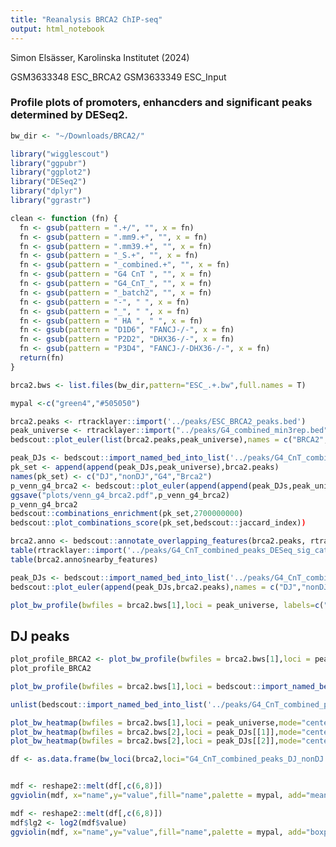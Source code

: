 ```yaml
---
title: "Reanalysis BRCA2 ChIP-seq"
output: html_notebook
---
```


Simon Elsässer, Karolinska Institutet (2024)

GSM3633348	ESC_BRCA2
GSM3633349	ESC_Input

### Profile plots of promoters, enhancders and significant peaks determined by DESeq2.

```r
bw_dir <- "~/Downloads/BRCA2/"

library("wigglescout")
library("ggpubr")
library("ggplot2")
library("DESeq2")
library("dplyr")
library("ggrastr")

clean <- function (fn) {
  fn <- gsub(pattern = ".+/", "", x = fn)
  fn <- gsub(pattern = ".mm9.+", "", x = fn)
  fn <- gsub(pattern = ".mm39.+", "", x = fn)
  fn <- gsub(pattern = "_S.+", "", x = fn)
  fn <- gsub(pattern = "_combined.+", "", x = fn)
  fn <- gsub(pattern = "G4 CnT ", "", x = fn)
  fn <- gsub(pattern = "G4_CnT_", "", x = fn)
  fn <- gsub(pattern = "_batch2", "", x = fn)
  fn <- gsub(pattern = "-", " ", x = fn)
  fn <- gsub(pattern = "_", " ", x = fn)
  fn <- gsub(pattern = " HA ", " ", x = fn)
  fn <- gsub(pattern = "D1D6", "FANCJ-/-", x = fn)
  fn <- gsub(pattern = "P2D2", "DHX36-/-", x = fn)
  fn <- gsub(pattern = "P3D4", "FANCJ-/-DHX36-/-", x = fn)
  return(fn)
}

brca2.bws <- list.files(bw_dir,pattern="ESC_.+.bw",full.names = T)

mypal <-c("green4","#505050")
```

```r
brca2.peaks <- rtracklayer::import('../peaks/ESC_BRCA2_peaks.bed')
peak_universe <- rtracklayer::import("../peaks/G4_combined_min3rep.bed")
bedscout::plot_euler(list(brca2.peaks,peak_universe),names = c("BRCA2","G4"))
```
```r
peak_DJs <- bedscout::import_named_bed_into_list('../peaks/G4_CnT_combined_peaks_DJ_nonDJ.bed')
pk_set <- append(append(peak_DJs,peak_universe),brca2.peaks)
names(pk_set) <- c("DJ","nonDJ","G4","Brca2")
p_venn_g4_brca2 <- bedscout::plot_euler(append(append(peak_DJs,peak_universe),brca2.peaks),names = c("DJ","nonDJ","G4","BRCA2"),shape = "ellipse")
ggsave("plots/venn_g4_brca2.pdf",p_venn_g4_brca2)
p_venn_g4_brca2
bedscout::combinations_enrichment(pk_set,2700000000)
bedscout::plot_combinations_score(pk_set,bedscout::jaccard_index))
```
```r
brca2.anno <- bedscout::annotate_overlapping_features(brca2.peaks, rtracklayer::import('../peaks/G4_CnT_combined_peaks_DESeq_sig_categories.bed'),name_field = "name",)
table(rtracklayer::import('../peaks/G4_CnT_combined_peaks_DESeq_sig_categories.bed')$name)
table(brca2.anno$nearby_features)
```

```r
peak_DJs <- bedscout::import_named_bed_into_list('../peaks/G4_CnT_combined_peaks_DJ_nonDJ.bed')
bedscout::plot_euler(append(peak_DJs,brca2.peaks),names = c("DJ","nonDJ","BRCA2"))
```

```r
plot_bw_profile(bwfiles = brca2.bws[1],loci = peak_universe, labels=c("G4s"),mode="center",show_error=T,colors = mypal, verbose=F) + coord_cartesian(ylim=c(0,2))
```


## DJ peaks
```r
plot_profile_BRCA2 <- plot_bw_profile(bwfiles = brca2.bws[1],loci = peak_DJs, labels=c("DJ","nonDJ"),mode="center",show_error=T,colors = mypal, verbose=F) + coord_cartesian(ylim=c(0,2))
plot_profile_BRCA2
```


```r
plot_bw_profile(bwfiles = brca2.bws[1],loci = bedscout::import_named_bed_into_list('../peaks/G4_CnT_combined_peaks_DESeq_sig_categories.bed'),mode="center",show_error=T,verbose=F,) + coord_cartesian(ylim=c(0,2.5))
```
```r
unlist(bedscout::import_named_bed_into_list('../peaks/G4_CnT_combined_peaks_DESeq_sig_categories.bed'))
```

```r
plot_bw_heatmap(bwfiles = brca2.bws[1],loci = peak_universe,mode="center",max_rows_allowed = 500, verbose=F)
plot_bw_heatmap(bwfiles = brca2.bws[2],loci = peak_DJs[[1]],mode="center",max_rows_allowed = 500, verbose=F)
plot_bw_heatmap(bwfiles = brca2.bws[2],loci = peak_DJs[[2]],mode="center",max_rows_allowed = 500, verbose=F)
```


```r
df <- as.data.frame(bw_loci(brca2,loci="G4_CnT_combined_peaks_DJ_nonDJ.mm9.bed",labels=c("BRCA2","Input")))


mdf <- reshape2::melt(df[,c(6,8)])
ggviolin(mdf, x="name",y="value",fill="name",palette = mypal, add="mean_sd", title = "BRCA2 ChIP-seq (DJ vs nonDJ") + coord_cartesian(ylim=c(0,10)) + stat_compare_means(label.y = 10, aes(label = paste0("p=", after_stat(p.format)))) 
```
```r
mdf <- reshape2::melt(df[,c(6,8)])
mdf$lg2 <- log2(mdf$value)
ggviolin(mdf, x="name",y="value",fill="name",palette = mypal, add="boxplot", title = "BRCA2 ChIP-seq (DJ vs nonDJ")  + coord_cartesian(ylim=c(0,10)) + stat_compare_means(label.y = 10, aes(label = paste0("p=", after_stat(p.format)))) 
```




